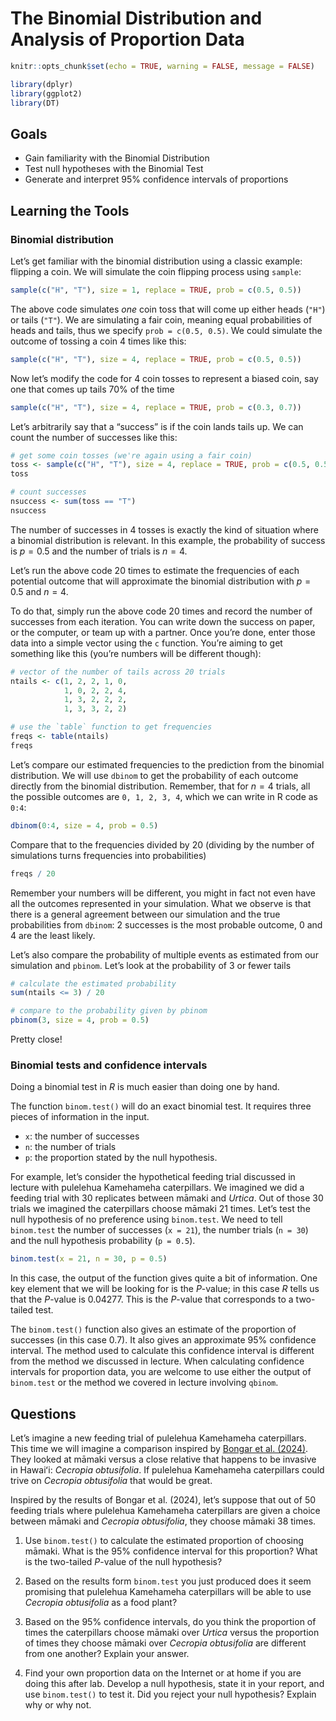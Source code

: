 # The Binomial Distribution and Analysis of Proportion Data


```r
knitr::opts_chunk$set(echo = TRUE, warning = FALSE, message = FALSE)

library(dplyr)
library(ggplot2)
library(DT)
```


## Goals

- Gain familiarity with the Binomial Distribution
- Test null hypotheses with the Binomial Test
- Generate and interpret 95% confidence intervals of proportions

## Learning the Tools

### Binomial distribution

Let's get familiar with the binomial distribution using a classic example: flipping a coin.  We will simulate the coin flipping process using `sample`:

```r
sample(c("H", "T"), size = 1, replace = TRUE, prob = c(0.5, 0.5))
```

The above code simulates *one* coin toss that will come up either heads (`"H"`) or tails (`"T"`). We are simulating a fair coin, meaning equal probabilities of heads and tails, thus we specify `prob = c(0.5, 0.5)`. We could simulate the outcome of tossing a coin 4 times like this:

```r
sample(c("H", "T"), size = 4, replace = TRUE, prob = c(0.5, 0.5))
```

Now let's modify the code for 4 coin tosses to represent a biased coin, say one that comes up tails 70% of the time

```r
sample(c("H", "T"), size = 4, replace = TRUE, prob = c(0.3, 0.7))
```


Let's arbitrarily say that a "success" is if the coin lands tails up. We can count the number of successes like this:

```r
# get some coin tosses (we're again using a fair coin)
toss <- sample(c("H", "T"), size = 4, replace = TRUE, prob = c(0.5, 0.5))
toss

# count successes
nsuccess <- sum(toss == "T")
nsuccess
```

The number of successes in 4 tosses is exactly the kind of situation where a binomial distribution is relevant.  In this example, the probability of success is $p = 0.5$ and the number of trials is $n = 4$. 

Let's run the above code 20 times to estimate the frequencies of each potential outcome that will approximate the binomial distribution with $p = 0.5$ and $n = 4$.

To do that, simply run the above code 20 times and record the number of successes from each iteration.  You can write down the success on paper, or the computer, or team up with a partner. Once you're done, enter those data into a simple vector using the `c` function. You're aiming to get something like this (you're numbers will be different though):

```r
# vector of the number of tails across 20 trials
ntails <- c(1, 2, 2, 1, 0, 
            1, 0, 2, 2, 4, 
            1, 3, 2, 2, 2, 
            1, 3, 3, 2, 2)

# use the `table` function to get frequencies
freqs <- table(ntails)
freqs
```

Let's compare our estimated frequencies to the prediction from the binomial distribution. We will use `dbinom` to get the probability of each outcome directly from the binomial distribution.  Remember, that for $n = 4$ trials, all the possible outcomes are `0, 1, 2, 3, 4`, which we can write in R code as `0:4`:

```r
dbinom(0:4, size = 4, prob = 0.5)
```

Compare that to the frequencies divided by 20 (dividing by the number of simulations turns frequencies into probabilities)

```r
freqs / 20
```


Remember your numbers will be different, you might in fact not even have all the outcomes represented in your simulation. What we observe is that there is a general agreement between our simulation and the true probabilities from `dbinom`: 2 successes is the most probable outcome, 0 and 4 are the least likely.

Let's also compare the probability of multiple events as estimated from our simulation and `pbinom`. Let's look at the probability of 3 or fewer tails

```r
# calculate the estimated probability
sum(ntails <= 3) / 20

# compare to the probability given by pbinom
pbinom(3, size = 4, prob = 0.5)
```


Pretty close!

### Binomial tests and confidence intervals

Doing a binomial test in *R* is much easier than doing one by hand.

The function `binom.test()` will do an exact binomial test. It requires three pieces of information in the input.

  * `x`: the number of successes
  * `n`: the number of trials 
  * `p`: the proportion stated by the null hypothesis.

For example, let's consider the hypothetical feeding trial discussed in lecture with pulelehua Kamehameha caterpillars. We imagined we did a feeding trial with 30 replicates between māmaki and *Urtica*. Out of those 30 trials we imagined the caterpillars choose māmaki 21 times. Let's test the null hypothesis of no preference using `binom.test`. We need to tell `binom.test` the number of successes (`x = 21`), the number trials (`n = 30`) and the null hypothesis probability (`p = 0.5`).

```r

binom.test(x = 21, n = 30, p = 0.5)

```

In this case, the output of the function gives quite a bit of information. One key element that we will be looking for is the *P*-value; in this case *R* tells us that the *P*-value is 0.04277. This is the *P*-value that corresponds to a two-tailed test.

The `binom.test()` function also gives an estimate of the proportion of successes (in this case 0.7). It also gives an approximate 95% confidence interval.  The method used to calculate this confidence interval is different from the method we discussed in lecture. When calculating confidence intervals for proportion data, you are welcome to use either the output of `binom.test` or the method we covered in lecture involving `qbinom`.

## Questions

Let's imagine a new feeding trial of pulelehua Kamehameha caterpillars. This time we will imagine a comparison inspired by [Bongar et al. (2024)](https://onlinelibrary.wiley.com/doi/abs/10.1111/btp.13292). They looked at māmaki versus a close relative that happens to be invasive in Hawaiʻi: *Cecropia obtusifolia*. If pulelehua Kamehameha caterpillars could trive on *Cecropia obtusifolia* that would be great.

Inspired by the results of Bongar et al. (2024), let's suppose that out of 50 feeding trials where pulelehua Kamehameha caterpillars are given a choice between māmaki and *Cecropia obtusifolia*, they choose māmaki 38 times. 

1. Use `binom.test()` to calculate the estimated proportion of choosing māmaki. What is the 95% confidence interval for this proportion? What is the two-tailed $P$-value of the null hypothesis?

2. Based on the results form `binom.test` you just produced does it seem promising that pulelehua Kamehameha caterpillars will be able to use *Cecropia obtusifolia* as a food plant?

3. Based on the 95% confidence intervals, do you think the proportion of times the caterpillars choose māmaki over *Urtica* versus the proportion of times they choose māmaki over *Cecropia obtusifolia* are different from one another? Explain your answer.

4. Find your own proportion data on the Internet or at home if you are doing this after lab. Develop a null hypothesis, state it in your report, and use `binom.test()` to test it. Did you reject your null hypothesis? Explain why or why not.
